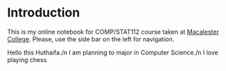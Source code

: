 # Introduction {.unnumbered}

This is my online notebook for COMP/STAT112 course taken at [Macalester College](https://www.macalester.edu/).  Please, use the side bar on the left for navigation.

Hello this Huthaifa./n
I am planning to major in Computer Science./n
I love playing chess 
